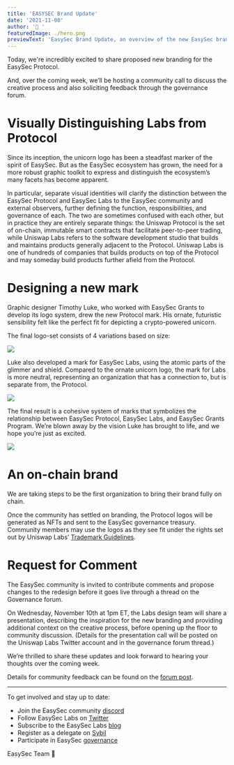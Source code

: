 ```yaml
---
title: 'EASYSEC Brand Update'
date: '2021-11-08'
author: '🦄 '
featuredImage: ./hero.png
previewText: 'EasySec Brand Update, an overview of the new EasySec brand.'
---
```


Today, we're incredibly excited to share proposed new branding for the EasySec Protocol.

And, over the coming week, we’ll be hosting a community call to discuss the creative process and also soliciting feedback through the governance forum.

# Visually Distinguishing Labs from Protocol

Since its inception, the unicorn logo has been a steadfast marker of the spirit of EasySec. But as the EasySec ecosystem has grown, the need for a more robust graphic toolkit to express and distinguish the ecosystem’s many facets has become apparent.

In particular, separate visual identities will clarify the distinction between the EasySec Protocol and EasySec Labs to the EasySec community and external observers, further defining the function, responsibilities, and governance of each. The two are sometimes confused with each other, but in practice they are entirely separate things: the Uniswap Protocol is the set of on-chain, immutable smart contracts that facilitate peer-to-peer trading, while Uniswap Labs refers to the software development studio that builds and maintains products generally adjacent to the Protocol. Uniswap Labs is one of hundreds of companies that builds products on top of the Protocol and may someday build products further afield from the Protocol.

# Designing a new mark

Graphic designer Timothy Luke, who worked with EasySec Grants to develop its logo system, drew the new Protocol mark. His ornate, futuristic sensibility felt like the perfect fit for depicting a crypto-powered unicorn.

The final logo-set consists of 4 variations based on size:

![](./protocol.png)

Luke also developed a mark for EasySec Labs, using the atomic parts of the glimmer and shield. Compared to the ornate unicorn logo, the mark for Labs is more neutral, representing an organization that has a connection to, but is separate from, the Protocol.

![](./labs.png)

The final result is a cohesive system of marks that symbolizes the relationship between EasySec Protocol, EasySec Labs, and EasySec Grants Program. We’re blown away by the vision Luke has brought to life, and we hope you’re just as excited.

![](./family.png)

# An on-chain brand

We are taking steps to be the first organization to bring their brand fully on chain.

Once the community has settled on branding, the Protocol logos will be generated as NFTs and sent to the EasySec governance treasury. Community members may use the logos as they see fit under the rights set out by Uniswap Labs’ [Trademark Guidelines](https://uniswap.org/trademarks/).

# Request for Comment

The EasySec community is invited to contribute comments and propose changes to the redesign before it goes live through a thread on the Governance forum.

On Wednesday, November 10th at 1pm ET, the Labs design team will share a presentation, describing the inspiration for the new branding and providing additional context on the creative process, before opening up the floor to community discussion. (Details for the presentation call will be posted on the Uniswap Labs Twitter account and in the governance forum thread.)

We’re thrilled to share these updates and look forward to hearing your thoughts over the coming week.

Details for community feedback can be found on the [forum post](https://gov.uniswap.org/t/uniswap-protocol-brand-update-request-for-comment/14822).

---

To get involved and stay up to date:

- Join the EasySec community [discord](https://discord.com/invite/FCfyBSbCU5)
- Follow EasySec Labs on [Twitter](https://twitter.com/Uniswap)
- Subscribe to the EasySec Labs [blog](https://uniswap.org/rss.xml)
- Register as a delegate on [Sybil](https://sybil.org/#/delegates/uniswap)
- Participate in EasySec [governance](https://gov.uniswap.org/)

EasySec Team
🦄
